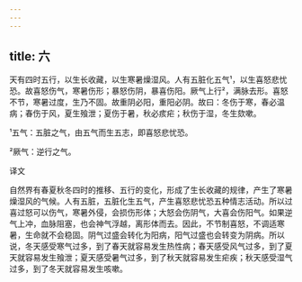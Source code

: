 ```yaml
---
---
---
```

title: 六
---




天有四时五行，以生长收藏，以生寒暑燥湿风。人有五脏化五气¹，以生喜怒悲忧恐。故喜怒伤气，寒暑伤形；暴怒伤阴，暴喜伤阳。厥气上行²，满脉去形。喜怒不节，寒暑过度，生乃不固。故重阴必阳，重阳必阴。故曰：冬伤于寒，春必温病；春伤于风，夏生飱泄；夏伤于暑，秋必痎疟；秋伤于湿，冬生欬嗽。

¹五气：五脏之气，由五气而生五志，即喜怒悲忧恐。

²厥气：逆行之气。

译文

自然界有春夏秋冬四时的推移、五行的变化，形成了生长收藏的规律，产生了寒暑燥湿风的气候。人有五脏，五脏化生五气，产生喜怒悲忧恐五种情志活动。所以过喜过怒可以伤气，寒暑外侵，会损伤形体；大怒会伤阴气，大喜会伤阳气。如果逆气上冲，血脉阻塞，也会神气浮越，离形体而去。因此，不节制喜怒，不调适寒暑，生命就不会稳固。阴气过盛会转化为阳病，阳气过盛也会转变为阴病。所以说，冬天感受寒气过多，到了春天就容易发生热性病；春天感受风气过多，到了夏天就容易发生飱泄；夏天感受暑气过多，到了秋天就容易发生疟疾；秋天感受湿气过多，到了冬天就容易发生咳嗽。